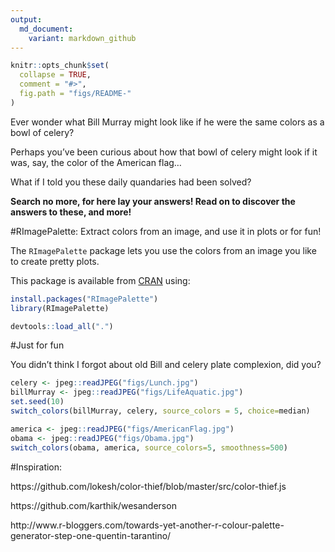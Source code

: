 ```yaml
---
output:
  md_document:
    variant: markdown_github
---
```


```r
knitr::opts_chunk$set(
  collapse = TRUE,
  comment = "#>",
  fig.path = "figs/README-"
)
```

Ever wonder what Bill Murray might look like if he were the same colors as a bowl of celery?

Perhaps you've been curious about how that bowl of celery might look if it was, say, the color of the American flag... 

What if I told you these daily quandaries had been solved?

**Search no more, for here lay your answers! Read on to discover the answers to these, and more!**

#RImagePalette: Extract colors from an image, and use it in plots or for fun!

The `RImagePalette` package lets you use the colors from an image you like to create pretty plots. 

This package is available from [CRAN](https://cran.r-project.org/web/packages/RImagePalette/index.html) using:

```r
install.packages("RImagePalette")
library(RImagePalette)
```
```r
devtools::load_all(".")
```



#Just for fun



You didn't think I forgot about old Bill and celery plate complexion, did you?

```r
celery <- jpeg::readJPEG("figs/Lunch.jpg")
billMurray <- jpeg::readJPEG("figs/LifeAquatic.jpg")
set.seed(10)
switch_colors(billMurray, celery, source_colors = 5, choice=median)

```

```r
america <- jpeg::readJPEG("figs/AmericanFlag.jpg")
obama <- jpeg::readJPEG("figs/Obama.jpg")
switch_colors(obama, america, source_colors=5, smoothness=500)
```



#Inspiration:

https://github.com/lokesh/color-thief/blob/master/src/color-thief.js

https://github.com/karthik/wesanderson

http://www.r-bloggers.com/towards-yet-another-r-colour-palette-generator-step-one-quentin-tarantino/

